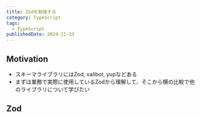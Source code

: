 ```yaml
---
title: Zodを勉強する
category: TypeScript
tags:
  - TypeScript
publishedDate: 2024-11-23
---
```



## Motivation

- スキーマライブラリにはZod, valibot, yupなどある
- まずは業務で実際に使用しているZodから理解して、そこから横の比較で他のライブラリについて学びたい

## Zod

<LinkPreview id="https://zod.dev/" />
